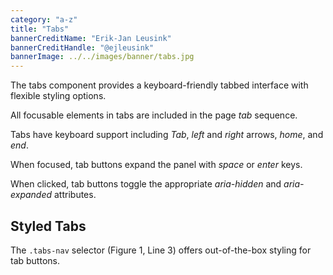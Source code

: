```yaml
---
category: "a-z"
title: "Tabs"
bannerCreditName: "Erik-Jan Leusink"
bannerCreditHandle: "@ejleusink" 
bannerImage: ../../images/banner/tabs.jpg
---
```


<TextBlock>

The tabs component provides a keyboard-friendly tabbed interface with flexible styling options. 

</TextBlock>

<AccessibilitySpotlight>

All focusable elements in tabs are included in the page *tab* sequence.

Tabs have keyboard support including *Tab*, *left* and *right* arrows, *home*, and *end*.

When focused, tab buttons expand the panel with *space* or *enter* keys.

When clicked, tab buttons toggle the appropriate *aria-hidden* and *aria-expanded* attributes.

</AccessibilitySpotlight>

<Divider id="styledTabs" />

<TextBlock>

## Styled Tabs

The `.tabs-nav` selector (Figure 1, Line 3) offers out-of-the-box styling for tab buttons.  

</TextBlock>